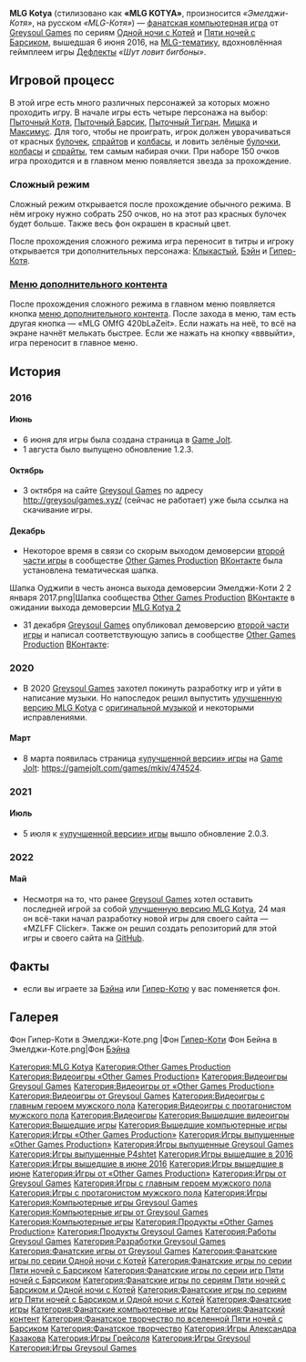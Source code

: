{{Карточка игры
|Название              = MLG Kotya
|Значок                = [[Файл:Значок Эмелджи-Коти.png|100px]]
|Изображение           = Главное меню Эмелджи-Коти.png
|Разработчики          = 
|Дата выхода           = 6 июня 2016
|Движок                = Clickteam Fusion 2.5
|ОС                    = Windows
|Сайт                  = http://web.archive.org/web/20161003015548/http://greysoulgames.xyz/
|Страница в Game Jolt  = https://gamejolt.com/games/mk/154896
|Следующая             = [[MLG Kotya 2]]
|Подпись               = Главное меню
|Оригинальное название = MLG KOTYA
|Разработчик           = [[Greysoul Games]]
|Издатель              = [[Greysoul Games]]
|Создатель             = [[Greysoul Games]]
|Автор                 = [[Greysoul Games]]
|Жанр                  = аркада с ловлей предметов
|Возрастной рейтинг    = 12+ (табачные изделия)
}}'''MLG Kotya''' (стилизовано как '''«MLG KOTYA»''', произносится ''«Эмелджи-Котя»'', на русском ''«MLG-Котя»'') — [[:Категория:Фанатские компьютерные игры|фанатская компьютерная игра]] от [[Greysoul Games|Greysoul Games]] по сериям [[Серия Одной ночи с Котей|Одной ночи с Котей]] и [[Серия Пяти ночей с Барсиком|Пяти ночей с Барсиком]], вышедшая 6 июня 2016, на [[MLG|MLG-тематику]], вдохновлённая геймплеем игры [[Дефлекта|Дефлекты]] ''«Шут ловит бигбоны»''.

== Игровой процесс ==
В этой игре есть много различных персонажей за которых можно проходить игру. В начале игры есть четыре персонажа на выбор: [[Пыточный Котя]], [[Пыточный Барсик]], [[Пыточный Тигран]], [[Мишка]] и [[Андриана Мантиспа|Максимус]]. Для того, чтобы не проиграть, игрок должен уворачиваться от красных [[Булочка|булочек]], [[Спрайт|спрайтов]] и [[Колбаса|колбасы]], и ловить зелёные [[Булочка|булочки]], [[Колбаса|колбасы]] и [[спрайт]]ы, тем самым набирая очки. При наборе 150 очков игра проходится и в главном меню появляется звезда за прохождение.

=== Сложный режим ===
Сложный режим открывается после прохождение обычного режима. В нём игроку нужно собрать 250 очков, но на этот раз красных булочек будет больше. Также весь фон окрашен в красный цвет.

После прохождения сложного режима игра переносит в титры и игроку открывается три дополнительных персонажа: [[Клыкастый]], [[BainTheCreator|Бэйн]] и [[Гипер-Котя]].

=== [[Меню дополнительного контента]] ===
После прохождения сложного режима в главном меню появляется кнопка [[меню дополнительного контента]]. После захода в меню, там есть другая кнопка — «MLG OMfG 420bLaZeit». Если нажать на неё, то всё на экране начнёт мелькать быстрее. Если же нажать на кнопку «вввыйти», игра переносит в главное меню.

== История ==
<div class="mw-collapsible mw-collapsed" data-expandtext="Открыть" data-collapsetext="Закрыть" style="width:100%;">

=== 2016 ===
<div class="mw-collapsible-content">

==== Июнь ====
* 6 июня для игры была создана страница в [[Game Jolt]].
* 1 августа было выпущено обновление 1.2.3.

==== Октябрь ====
* 3 октября на сайте [[Greysoul Games]] по адресу http://greysoulgames.xyz/ (сейчас не работает) уже была ссылка на скачивание игры.

==== Декабрь ====
* Некоторое время в связи со скорым выходом демоверсии [[MLG Kotya 2|второй части игры]] в сообществе [[Other Games Production]] [[ВКонтакте]] была установлена тематическая шапка.

<gallery>
Шапка Оуджипи в честь анонса выхода демоверсии Эмелджи-Коти 2 2 января 2017.png|Шапка сообщества [[Other Games Production]] [[ВКонтакте]] в ожидании выхода демоверсии [[MLG Kotya 2]]
</gallery>

* 31 декабря [[Greysoul Games]] опубликовал демоверсию [[MLG Kotya 2|второй части игры]] и написал соответствующую запись в сообществе [[Other Games Production]] [[ВКонтакте]]:

{{Структурированная цитата
|Текст     = Выложил демо-версию игры MK2.<br>В будущем году хочу пожелать больше разнообразия, везенья, улыбок, и веселья. :333<br>Игра: http://gamejolt.com/games/mlg-kotya-2-demo/223157
|Сказавший = [[Greysoul Games]]
}}
</div></div>
<div class="mw-collapsible mw-collapsed" data-expandtext="Открыть" data-collapsetext="Закрыть" style="width:100%;">

=== 2020 ===
<div class="mw-collapsible-content">

* В 2020 [[Greysoul Games]] захотел покинуть разработку игр и уйти в написание музыки. Но напоследок решил выпустить [[«Улучшенная версия» MLG Kotya|улучшенную версию MLG Kotya]] с [[Музыкальное оформление|оригинальной музыкой]] и некоторыми исправлениями.

==== Март ====
* 8 марта появилась страница [[«Улучшенная версия» MLG Kotya|«улучшенной версии» игры]] на [[Game Jolt]]: https://gamejolt.com/games/mkiv/474524.
</div></div>
<div class="mw-collapsible mw-collapsed" data-expandtext="Открыть" data-collapsetext="Закрыть" style="width:100%;">

=== 2021 ===
<div class="mw-collapsible-content">

==== Июль ====
* 5 июля к [[«Улучшенная версия» MLG Kotya|«улучшенной версии» игры]] вышло обновление 2.0.3.
</div></div>
<div class="mw-collapsible mw-collapsed" data-expandtext="Открыть" data-collapsetext="Закрыть" style="width:100%;">

=== 2022 ===
<div class="mw-collapsible-content">

==== Май ====
* Несмотря на то, что ранее [[Greysoul Games]] хотел оставить последней игрой за собой [[«Улучшенная версия» MLG Kotya|улучшенную версию MLG Kotya]], 24 мая он всё-таки начал разработку новой игры для своего сайта — «MZLFF Clicker». Также он решил создать репозиторий для этой игры и своего сайта на [[GitHub]].
</div></div>

== Факты ==
* если вы играете за [[Бэйн]]а или [[Гипер-Котя|Гипер-Котю]] у вас поменяется фон.

== Галерея ==
<gallery>
Фон Гипер-Коти в Эмелджи-Коте.png |Фон [[Гипер-Котя|Гипер-Коти]]
Фон Бейна в Эмелджи-Коте.png|Фон [[BainTheCreator|Бэйна]]
</gallery>

{{Навигационная панель игр}}

{{DISPLAYTITLE:MLG KOTYA}}

[[Категория:MLG Kotya]]
[[Категория:Other Games Production]]
[[Категория:Видеоигры «Other Games Production»]]
[[Категория:Видеоигры Greysoul Games]]
[[Категория:Видеоигры от «Other Games Production»]]
[[Категория:Видеоигры от Greysoul Games]]
[[Категория:Видеоигры с главным героем мужского пола]]
[[Категория:Видеоигры с протагонистом мужского пола]]
[[Категория:Видеоигры]]
[[Категория:Вышедшие видеоигры]]
[[Категория:Вышедшие игры]]
[[Категория:Вышедшие компьютерные игры]]
[[Категория:Игры «Other Games Production»]]
[[Категория:Игры выпущенные «Other Games Production»]]
[[Категория:Игры выпущенные Greysoul Games]]
[[Категория:Игры выпущенные P4shtet]]
[[Категория:Игры вышедшие в 2016]]
[[Категория:Игры вышедшие в июне 2016]]
[[Категория:Игры вышедшие в июне]]
[[Категория:Игры от «Other Games Production»]]
[[Категория:Игры от Greysoul Games]]
[[Категория:Игры с главным героем мужского пола]]
[[Категория:Игры с протагонистом мужского пола]]
[[Категория:Игры]]
[[Категория:Компьютерные игры Greysoul Games]]
[[Категория:Компьютерные игры от Greysoul Games]]
[[Категория:Компьютерные игры]]
[[Категория:Продукты «Other Games Production»]]
[[Категория:Продукты Greysoul Games]]
[[Категория:Работы Greysoul Games]]
[[Категория:Разработки Greysoul Games]]
[[Категория:Фанатские игры от Greysoul Games]]
[[Категория:Фанатские игры по серии Одной ночи с Котей]]
[[Категория:Фанатские игры по серии Пяти ночей с Барсиком]]
[[Категория:Фанатские игры по серии игр Пяти ночей с Барсиком]]
[[Категория:Фанатские игры по сериям Пяти ночей с Барсиком и Одной ночи с Котей]]
[[Категория:Фанатские игры по сериям игр Пяти ночей с Барсиком и Одной ночи с Котей]]
[[Категория:Фанатские игры]]
[[Категория:Фанатские компьютерные игры]]
[[Категория:Фанатский контент]]
[[Категория:Фанатское творчество по вселенной Пяти ночей с Барсиком]]
[[Категория:Фанатское творчество]]
[[Категория:Игры Александра Казакова]]
[[Категория:Игры Грейсоля]]
[[Категория:Игры Greysoul]]
[[Категория:Игры Greysoul Games]]
